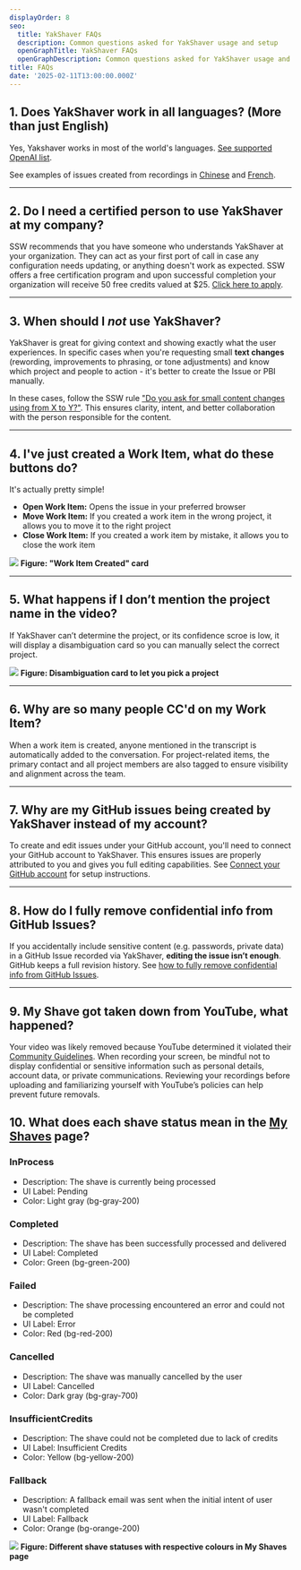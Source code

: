 ```yaml
---
displayOrder: 8
seo:
  title: YakShaver FAQs
  description: Common questions asked for YakShaver usage and setup
  openGraphTitle: YakShaver FAQs
  openGraphDescription: Common questions asked for YakShaver usage and setup
title: FAQs
date: '2025-02-11T13:00:00.000Z'
---
```


## 1. Does YakShaver work in all languages? (More than just English)

Yes, Yakshaver works in most of the world's languages. [See supported OpenAI list](https://github.com/openai/whisper?tab=readme-ov-file#available-models-and-languages).

See examples of issues created from recordings in [Chinese](https://github.com/SSWConsulting/Northwind365/issues/162) and [French](https://github.com/SSWConsulting/Northwind365/issues/168).

***

## 2. Do I need a certified person to use YakShaver at my company?

SSW recommends that you have someone who understands YakShaver at your organization. They can act as your first port of call in case any configuration needs updating, or anything doesn't work as expected. SSW offers a free certification program and upon successful completion your organization will receive 50 free credits valued at $25. [Click here to apply](https://yakshaver.ai/certifications).

***

## 3. When should I *not* use YakShaver?

YakShaver is great for giving context and showing exactly what the user experiences. In specific cases when you're requesting small **text changes** (rewording, improvements to phrasing, or tone adjustments) and know which project and people to action - it's better to create the Issue or PBI manually.

In these cases, follow the SSW rule ["Do you ask for small content changes using from X to Y?"](https://www.ssw.com.au/rules/change-from-x-to-y). This ensures clarity, intent, and better collaboration with the person responsible for the content.

***

## 4. I've just created a Work Item, what do these buttons do?

It's actually pretty simple!

* **Open Work Item:** Opens the issue in your preferred browser
* **Move Work Item:** If you created a work item in the wrong project, it allows you to move it to the right project
* **Close Work Item:** If you created a work item by mistake, it allows you to close the work item

![](/YakShaver/Docs/Work-Item-Card.png)
**Figure: "Work Item Created" card**

***

## 5. What happens if I don’t mention the project name in the video?

If YakShaver can’t determine the project, or its confidence scroe is low, it will display a disambiguation card so you can manually select the correct project.

![](/YakShaver/Docs/disambiguation-card.png)
**Figure: Disambiguation card to let you pick a project**

***

## 6. Why are so many people CC'd on my Work Item?

When a work item is created, anyone mentioned in the transcript is automatically added to the conversation. For project-related items, the primary contact and all project members are also tagged to ensure visibility and alignment across the team.

***

## 7. Why are my GitHub issues being created by YakShaver instead of my account?

To create and edit issues under your GitHub account, you'll need to connect your GitHub account to YakShaver. This ensures issues are properly attributed to you and gives you full editing capabilities. See [Connect your GitHub account](/docs/connect-your-github-account) for setup instructions.

***

## 8. How do I fully remove confidential info from GitHub Issues?

If you accidentally include sensitive content (e.g. passwords, private data) in a GitHub Issue recorded via YakShaver, **editing the issue isn’t enough**. GitHub keeps a full revision history. See [how to fully remove confidential info from GitHub Issues](https://www.ssw.com.au/rules/remove-confidential-information-from-github).

***

## 9. My Shave got taken down from YouTube, what happened?

Your video was likely removed because YouTube determined it violated their [Community Guidelines](https://support.google.com/youtube/answer/9288567?hl=en). When recording your screen, be mindful not to display confidential or sensitive information such as personal details, account data, or private communications. Reviewing your recordings before uploading and familiarizing yourself with YouTube’s policies can help prevent future removals.

## 10. What does each shave status mean in the [My Shaves](https://portal.yakshaver.ai/my-shaves) page?

### InProcess

* Description: The shave is currently being processed
* UI Label: Pending
* Color: Light gray (bg-gray-200)

### Completed

* Description: The shave has been successfully processed and delivered
* UI Label: Completed
* Color: Green (bg-green-200)

### Failed

* Description: The shave processing encountered an error and could not be completed
* UI Label: Error
* Color: Red (bg-red-200)

### Cancelled

* Description: The shave was manually cancelled by the user
* UI Label: Cancelled
* Color: Dark gray (bg-gray-700)

### InsufficientCredits

* Description: The shave could not be completed due to lack of credits
* UI Label: Insufficient Credits
* Color: Yellow (bg-yellow-200)

### Fallback

* Description: A fallback email was sent when the initial intent of user wasn't completed
* UI Label: Fallback
* Color: Orange (bg-orange-200)

![](/YakShaver/Docs/shave-status.png)
**Figure: Different shave statuses with respective colours in My Shaves page**
